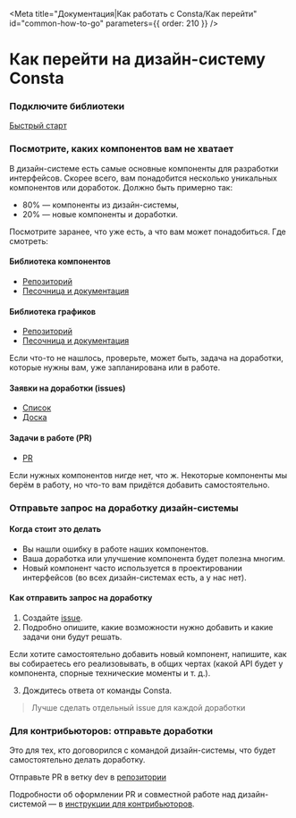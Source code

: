 
<Meta
  title="Документация|Как работать с Consta/Как перейти"
  id="common-how-to-go"
  parameters={{ order: 210 }}
/>

# Как перейти на дизайн-систему Consta

### Подключите библиотеки

[Быстрый старт](/?path=/docs/common-start--page)

### Посмотрите, каких компонентов вам не хватает

В дизайн-системе есть самые основные компоненты для разработки интерфейсов. Скорее всего, вам понадобится несколько уникальных компонентов или доработок. Должно быть примерно так:

- 80% — компоненты из дизайн-системы,
- 20% — новые компоненты и доработки.

Посмотрите заранее, что уже есть, а что вам может понадобиться. Где смотреть:

#### Библиотека компонентов

- [Репозиторий](https://github.com/consta-design-system/uikit)
- [Песочница и документация](https://consta-uikit.vercel.app/)

#### Библиотека графиков

- [Репозиторий](https://github.com/consta-design-system/charts)
- [Песочница и документация](https://consta-charts.vercel.app/)

Если что-то не нашлось, проверьте, может быть, задача на доработки, которые нужны вам, уже запланирована или в работе.

#### Заявки на доработки (issues)

- [Список](https://github.com/consta-design-system/uikit/issues)
- [Доска](https://github.com/consta-design-system/uikit/projects/1)

#### Задачи в работе (PR)

- [PR](https://github.com/consta-design-system/uikit/pulls)

Если нужных компонентов нигде нет, что ж. Некоторые компоненты мы берём в работу, но что-то вам придётся добавить самостоятельно.

### Отправьте запрос на доработку дизайн-системы

#### Когда стоит это делать

- Вы нашли ошибку в работе наших компонентов.
- Ваша доработка или улучшение компонента будет полезна многим.
- Новый компонент часто используется в проектировании интерфейсов (во всех дизайн-системах есть, а у нас нет).

#### Как отправить запрос на доработку

1. Создайте [issue](https://github.com/consta-design-system/uikit/issues/new).
2. Подробно опишите, какие возможности нужно добавить и какие задачи они будут решать.

Если хотите самостоятельно добавить новый компонент, напишите, как вы собираетесь его реализовывать, в общих чертах (какой API будет у компонента, спорные технические моменты и т. д.).

3. Дождитесь ответа от команды Consta.

> Лучше сделать отдельный issue для каждой доработки

### Для контрибьюторов: отправьте доработки

Это для тех, кто договорился с командой дизайн-системы, что будет самостоятельно делать доработку.

Отправьте PR в ветку dev в [репозитории](https://github.com/consta-design-system/uikit)

Подробности об оформлении PR и совместной работе над дизайн-системой — в [инструкции для контрибьюторов](/?path=/docs/common-develop-contributors--page).
